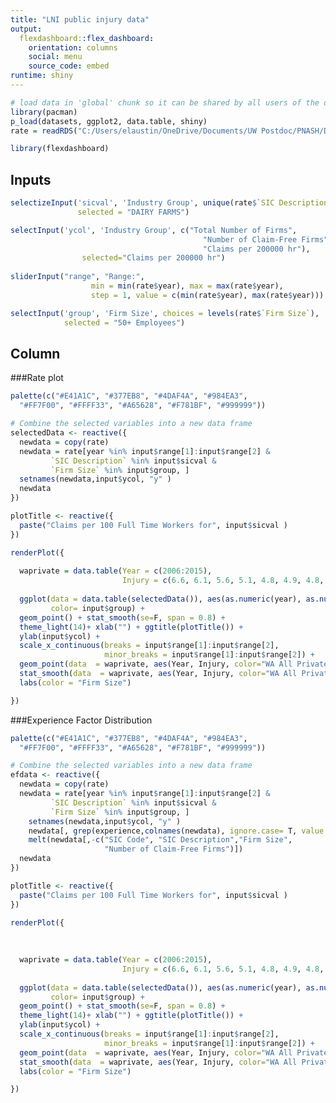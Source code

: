 ```yaml
---
title: "LNI public injury data"
output: 
  flexdashboard::flex_dashboard:
    orientation: columns
    social: menu
    source_code: embed
runtime: shiny
---
```


```r
# load data in 'global' chunk so it can be shared by all users of the dashboard
library(pacman)
p_load(datasets, ggplot2, data.table, shiny)
rate = readRDS("C:/Users/elaustin/OneDrive/Documents/UW Postdoc/PNASH/DataCOD/Logging/rate_table.RDS")
```

```r
library(flexdashboard)
```

Inputs {.sidebar}
-----------------------------------------------------------------------


```r

selectizeInput('sicval', 'Industry Group', unique(rate$`SIC Description`),
               selected = "DAIRY FARMS")

selectInput('ycol', 'Industry Group', c("Total Number of Firms", 
                                           "Number of Claim-Free Firms",
                                           "Claims per 200000 hr"),
                selected="Claims per 200000 hr")
    
sliderInput("range", "Range:",
                  min = min(rate$year), max = max(rate$year),
                  step = 1, value = c(min(rate$year), max(rate$year)))

selectInput('group', 'Firm Size', choices = levels(rate$`Firm Size`), 
            selected = "50+ Employees")


```


Column {.tabset}
-----------------------------------------------------------------------

###Rate plot


```r
palette(c("#E41A1C", "#377EB8", "#4DAF4A", "#984EA3",
  "#FF7F00", "#FFFF33", "#A65628", "#F781BF", "#999999"))

# Combine the selected variables into a new data frame
selectedData <- reactive({
  newdata = copy(rate)
  newdata = rate[year %in% input$range[1]:input$range[2] &
         `SIC Description` %in% input$sicval &
         `Firm Size` %in% input$group, ]
  setnames(newdata,input$ycol, "y" )
  newdata
})

plotTitle <- reactive({
  paste("Claims per 100 Full Time Workers for", input$sicval )
})

renderPlot({
  
  waprivate = data.table(Year = c(2006:2015), 
                         Injury = c(6.6, 6.1, 5.6, 5.1, 4.8, 4.9, 4.8, 4.75, 4.6, 4.5))
  
  ggplot(data = data.table(selectedData()), aes(as.numeric(year), as.numeric(y)),
         color= input$group) + 
  geom_point() + stat_smooth(se=F, span = 0.8) + 
  theme_light(14)+ xlab("") + ggtitle(plotTitle()) +
  ylab(input$ycol) +
  scale_x_continuous(breaks = input$range[1]:input$range[2], 
                     minor_breaks = input$range[1]:input$range[2]) +
  geom_point(data  = waprivate, aes(Year, Injury, color="WA All Private Sector")) + 
  stat_smooth(data  = waprivate, aes(Year, Injury, color="WA All Private Sector"), se=F) + theme(legend.position="bottom") +
  labs(color = "Firm Size")

})
```


###Experience Factor Distribution

```r
palette(c("#E41A1C", "#377EB8", "#4DAF4A", "#984EA3",
  "#FF7F00", "#FFFF33", "#A65628", "#F781BF", "#999999"))

# Combine the selected variables into a new data frame
efdata <- reactive({
  newdata = copy(rate)
  newdata = rate[year %in% input$range[1]:input$range[2] &
         `SIC Description` %in% input$sicval &
         `Firm Size` %in% input$group, ]
    setnames(newdata,input$ycol, "y" )
    newdata[, grep(experience,colnames(newdata), ignore.case= T, value = T)]
    melt(newdata[,-c("SIC Code", "SIC Description","Firm Size", 
                     "Number of Claim-Free Firms")])
  newdata
})

plotTitle <- reactive({
  paste("Claims per 100 Full Time Workers for", input$sicval )
})

renderPlot({
  
  
  
  waprivate = data.table(Year = c(2006:2015), 
                         Injury = c(6.6, 6.1, 5.6, 5.1, 4.8, 4.9, 4.8, 4.75, 4.6, 4.5))
  
  ggplot(data = data.table(selectedData()), aes(as.numeric(year), as.numeric(y)),
         color= input$group) + 
  geom_point() + stat_smooth(se=F, span = 0.8) + 
  theme_light(14)+ xlab("") + ggtitle(plotTitle()) +
  ylab(input$ycol) +
  scale_x_continuous(breaks = input$range[1]:input$range[2], 
                     minor_breaks = input$range[1]:input$range[2]) +
  geom_point(data  = waprivate, aes(Year, Injury, color="WA All Private Sector")) + 
  stat_smooth(data  = waprivate, aes(Year, Injury, color="WA All Private Sector"), se=F) + theme(legend.position="bottom") +
  labs(color = "Firm Size")

})
```